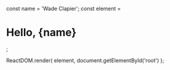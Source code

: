 const name = 'Wade Clapier';
const element = <h1>Hello, {name}</h1>;

ReactDOM.render(
  element,
  document.getElementById('root')
);